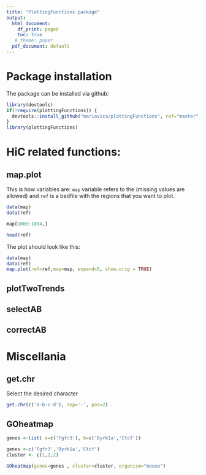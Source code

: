 ```yaml
---
title: "PlottingFunctions package"
output:
  html_document:
    df_print: paged
    toc: true
   # theme: paper
  pdf_document: default
---
```


# Package installation


The package can be installed via github:

```r
library(devtools)
if(!require(plottingFunctions)) {
  devtools::install_github("mariavica/plottingFunctions", ref="master", build_vignettes = FALSE)
}
library(plottingFunctions)
```

# HiC related functions:

## map.plot
This is how variables are: ``map`` variable refers to the (missing values are allowed) and ``ref`` is a bedfile with the regions that you want to plot.

```r
data(map)
data(ref)
```

```r
map[1000:1004,]
```

```r
head(ref)
```

The plot should look like this:
```r
data(map)
data(ref)
map.plot(ref=ref,map=map, expand=5, show.orig = TRUE)
```


## plotTwoTrends


## selectAB


## correctAB


# Miscellania

## get.chr

Select the desired character

```r
get.chr(c('a-b-c-d'), sep='-', pos=2)
```


## GOheatmap


```r

genes <-list( a=c('Fgfr3'), b=c('Dyrk1a','Ctcf'))

genes <-c('Fgfr3','Dyrk1a','Ctcf')
cluster <- c(1,2,2)

GOheatmap(genes=genes , cluster=cluster, organism="mouse")

```




